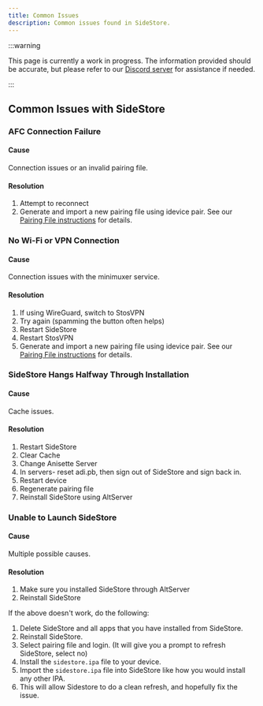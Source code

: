 ```yaml
---
title: Common Issues
description: Common issues found in SideStore.
---
```


:::warning

This page is currently a work in progress. The information provided should be accurate, but please refer to our [Discord server](https://discord.gg/sidestore-949183273383395328) for assistance if needed.

:::

## Common Issues with SideStore

### AFC Connection Failure
#### Cause
Connection issues or an invalid pairing file.
#### Resolution
1. Attempt to reconnect
2. Generate and import a new pairing file using idevice pair. See our [Pairing File instructions](/docs/installation/pairing-file) for details.

### No Wi-Fi or VPN Connection
#### Cause
Connection issues with the minimuxer service.
#### Resolution
1. If using WireGuard, switch to StosVPN
2. Try again (spamming the button often helps)
3. Restart SideStore
4. Restart StosVPN
5. Generate and import a new pairing file using idevice pair. See our [Pairing File instructions](/docs/installation/pairing-file) for details.

### SideStore Hangs Halfway Through Installation
#### Cause
Cache issues.
#### Resolution
1. Restart SideStore
2. Clear Cache
3. Change Anisette Server
4. In servers- reset adi.pb, then sign out of SideStore and sign back in.
5. Restart device
6. Regenerate pairing file
7. Reinstall SideStore using AltServer

### Unable to Launch SideStore
#### Cause
Multiple possible causes.
#### Resolution
1. Make sure you installed SideStore through AltServer
2. Reinstall SideStore

If the above doesn't work, do the following:

1. Delete SideStore and all apps that you have installed from SideStore.
2. Reinstall SideStore.
3. Select pairing file and login. (It will give you a prompt to refresh SideStore, select no)
4. Install the `sidestore.ipa` file to your device.
5. Import the `sidestore.ipa` file into SideStore like how you would install any other IPA.
6. This will allow Sidestore to do a clean refresh, and hopefully fix the issue.


